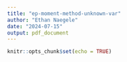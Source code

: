 ```yaml
---
title: "ep-moment-method-unknown-var"
author: "Ethan Naegele"
date: "2024-07-15"
output: pdf_document
---
```


```r
knitr::opts_chunk$set(echo = TRUE)
```





